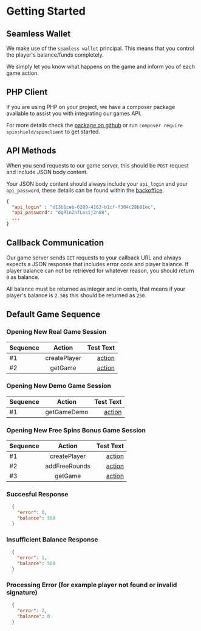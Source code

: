 #  Getting Started

## Seamless Wallet
We make use of the `seamless wallet` principal. This means that you control the player's balance/funds completely. 

We simply let you know what happens on the game and inform you of each game action.

## PHP Client
If you are using PHP on your project, we have a composer package available to assist you with integrating our games API.

For more details check the [package on github](https://github.com/spinshield/spinclient) or run `composer require spinshield/spinclient` to get started.

## API Methods
When you send requests to our game server, this should be `POST` request and include JSON body content.

Your JSON body content should always include your `api_login` and your `api_password`, these details can be found within the [backoffice](/2-backoffice).

```json
{
  "api_login" : "d13b1ceb-6209-4163-b1cf-f304c28b81ec",
  "api_password": "dqRin2nfLosij2n88",
  ...
}
```

## Callback Communication
Our game server sends `GET` requests to your callback URL and always expects a JSON response that includes error code and player balance. If player balance can not be retrieved for whatever reason, you should return `0` as balance.

All balance must be returned as integer and in cents, that means if your player's balance is `2.50$` this should be returned as `250`.

## Default Game Sequence

### Opening New Real Game Session
| Sequence        | Action |   Test Text |
| :------------ | :---------: | ----------: |
| #1        |    createPlayer    | [action](/i-methods/create-player) |
| #2        |    getGame    | [action](/i-methods/get-game) |

### Opening New Demo Game Session
| Sequence        | Action |   Test Text |
| :------------ | :---------: | ----------: |
| #1        |    getGameDemo    | [action](/i-methods/get-game-demo) |

### Opening New Free Spins Bonus Game Session
| Sequence        | Action |   Test Text |
| :------------ | :---------: | ----------: |
| #1        |    createPlayer    | [action](/i-methods/create-player) |
| #2        |    addFreeRounds    | [action](/i-methods/add-freerounds) |
| #3        |    getGame    | [action](/i-methods/get-game) |


### Succesful Response
```json
  {
    "error": 0,
    "balance": 500
  }
```

### Insufficient Balance Response
```json
  {
    "error": 1,
    "balance": 500
  }
```

### Processing Error (for example player not found or invalid signature)
```json
  {
    "error": 2,
    "balance": 0
  }
```
